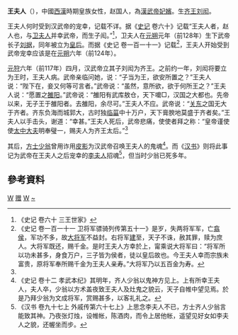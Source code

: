 '''王夫人'''（{{bd|前2世纪||前110年代|catIdx=W}}），中國[[西漢|西漢]]時期皇族女性，赵国人，為[[漢武帝|漢武帝]][[妃嬪|妃嬪]]。生[[齐王|齐王]][[刘闳|刘闳]]。

王夫人何时受到汉武帝的宠幸，记载不详。据《[[史记|史记]] 卷六十》记载“王夫人者，赵人也，与[[卫子夫|卫夫人]]并幸武帝，而生子闳。”<ref name="a1">《史记 卷六十 三王世家》</ref>，卫夫人在[[元朔|元朔]]元年（前128年）生下武帝长子[[刘据|刘据]]，同年被立为[[皇后|皇后]]。而据《史记 卷一百一十一》记载<ref>《史记  卷一百一十一 卫将军骠骑列传第五十一》是岁，失两将军军，亡[[赵信|翕侯]]，军功不多，故[[卫青|大将军]]不益封。右将军[[蘇建|建]]至，天子不诛，赦其罪，赎为庶人。大将军既还，赐千金。是时王夫人方幸於上，甯乘说大将军曰：“将军所以功未甚多，身食万户，三子皆为侯者，徒以皇后故也。今王夫人幸而宗族未富贵，原将军奉所赐千金为王夫人亲寿。”大将军乃以五百金为寿。</ref>，王夫人开始受到武帝宠幸应该是在[[元朔|元朔]]六年（前124年）。

[[元狩|元狩]]六年（前117年）四月，汉武帝立其子刘闳为齐王。之前约一年，刘闳将要立为王时，王夫人病。武帝亲临问她，说：“子当为王，欲安所置之？”王夫人说：“陛下在，妾又何等可言者。”武帝说：“虽然，意所欲，欲于何所王之？”王夫人说：“愿置之[[雒阳|雒阳]]。”武帝说：“雒阳有武库敖仓，天下嚰□，汉国之大都也。先帝以来，无子王于雒阳者。去雒阳，余尽可。”王夫人不应。武帝说：“[[關東_(中國)|关东]]之国无大于齐者。齐东负海而城郭大，古时独[[临菑|临菑]]中十万户，天下膏腴地莫盛于齐者矣。”王夫人以手击头，谢道：“幸甚。”王夫人死后，武帝悲痛，使使者拜之称：“皇帝谨使使[[太中大夫|太中大夫]]明奉璧一，赐夫人为齐王太后。”<ref name="a1"/>

其后，[[方士|方士]][[少翁|少翁]]曾用诈用[[皮影|皮影]]为汉武帝召唤王夫人的鬼魂<ref>《史记 卷十二 孝武本纪》其明年，齐人少翁以鬼神方见上。上有所幸王夫人，夫人卒，少翁以方术盖夜致王夫人及灶鬼之貌云，天子自帷中望见焉。於是乃拜少翁为文成将军，赏赐甚多，以客礼礼之。</ref>。而《[[汉书|汉书]]》则将此事记为武帝在王夫人之后宠幸的[[孝武皇后_(漢武帝)|李夫人]]招魂<ref>《汉书 卷九十七上 外戚传第六十七上》上思念李夫人不已，方士齐人少翁言能致其神。乃夜张灯烛，设帷帐，陈酒肉，而令上居他帐，遥望见好女如李夫人之貌，还幄坐而步。</ref>，但当时少翁已死多年。

== 參考資料 ==
<references/>

[[Category:西漢妃嬪|W]]
[[Category:西漢王太后|赠]]
[[Category:邯郸人|W]]
[[Category:王姓|~]]